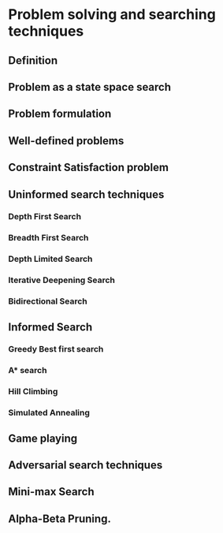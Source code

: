 # Problem solving and searching techniques

## Definition

## Problem as a state space search

## Problem formulation

## Well-defined problems

## Constraint Satisfaction problem

## Uninformed search techniques

### Depth First Search

### Breadth First Search

### Depth Limited Search

### Iterative Deepening Search

### Bidirectional Search

## Informed Search

### Greedy Best first search

### A\* search

### Hill Climbing

### Simulated Annealing

## Game playing

## Adversarial search techniques

## Mini-max Search

## Alpha-Beta Pruning.
